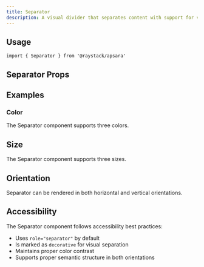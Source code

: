 ```yaml
---
title: Separator
description: A visual divider that separates content with support for vertical and horizontal orientations.
---
```



<Demo data={playground} />

## Usage

```tsx
import { Separator } from '@raystack/apsara'
```

## Separator Props

<auto-type-table path="./props.ts" name="SeparatorProps" />

## Examples

### Color

The Separator component supports three colors.

<Demo data={colorDemo} />

## Size

The Separator component supports three sizes.

<Demo data={sizeDemo} />

## Orientation

Separator can be rendered in both horizontal and vertical orientations.

<Demo data={orientationDemo} />

## Accessibility

The Separator component follows accessibility best practices:

- Uses `role="separator"` by default
- Is marked as `decorative` for visual separation
- Maintains proper color contrast
- Supports proper semantic structure in both orientations
